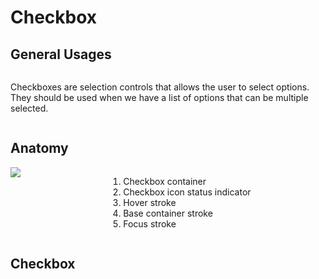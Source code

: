 

<Meta title="Components | Checkbox" />


<h1>Checkbox</h1>
<h2>General Usages</h2>
<div class="columns">
    <p>Checkboxes are selection controls that allows the user to select options. 
    They should be used when we have a list of options that can be multiple selected.
    </p> 
</div>

<h2>Anatomy</h2>
<div class="columns">
    <div class="column">
        <img src="docs/tokens-spacing/01-spacing.png" />
    </div>
    <div class="column">
        <ol>
         <li>Checkbox container</li>
         <li>Checkbox icon status indicator</li>
         <li>Hover stroke</li>
         <li>Base container stroke</li>
         <li>Focus stroke</li>
        </ol> 
    </div>
</div>

## Checkbox 

<Preview>
  <Story name="Checkbox">
    <Fragment>
         <Checkbox id="checkbox-1" label="Idle" name="checkbox"/>
         <br />
         <Checkbox id="checkbox-2" label="Idle" name="checkbox" indeterminate />
         <br />
         <Checkbox id="checkbox-3" label="Disabled" name="checkbox" checked disabled/>
        <br />
         <Checkbox id="checkbox-4" label="Disabled" name="checkbox" disabled/>
    </Fragment>
  </Story>
</Preview>